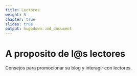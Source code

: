 ```yaml
---
title: Lectores
weight: 5
chapter: true
slides: true
output: hugodown::md_document
---
```


# A proposito de l@s lectores

Consejos para promocionar su blog y interagir con lectores.